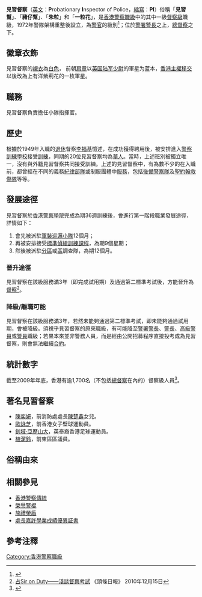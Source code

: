 {{Globalize|area=香港}}
{{Pathnav|香港警務處|香港警察職級|香港警務處督察級職級|frame=3}}

'''見習督察'''（[[英文|英文]]：'''P'''robationary '''I'''nspector of Police，[[縮寫|縮寫]]：'''PI'''）俗稱「'''見習幫'''」、「'''豬仔幫'''」、「'''朱粒'''」和「'''一粒花'''」，是[[香港警察職級|香港警察職級]]中的其中一級[[督察級|督察級]]職級，1972年警隊架構重整後設立，為[[警官|警官]]的級別<ref>{{Cite web |url=http://www.police.gov.hk/ppp_tc/01_about_us/os_chart.html |title=警隊架構：警隊架構圖表 |accessdate=2010-09-03 |archive-date=2011-08-18 |archive-url=https://web.archive.org/web/20110818195805/http://www.police.gov.hk/ppp_tc/01_about_us/os_chart.html |dead-url=yes }}</ref>；位於[[警署警長|警署警長]]之上，[[總督察|總督察]]之下。

==徽章衣飾==
見習督察的[[襯衣|襯衣]]為[[白色|白色]]， 前朝[[肩章|肩章]]以[[英国陆军|英国陆军]][[少尉|少尉]]的軍星为蓝本，[[香港主權移交|香港主權移交]]以後改為上有洋紫荊花的一枚軍星。

==職務==
見習督察負責擔任小隊指揮官。

==歷史==
根據於1949年入職的[[退休|退休]]督察[[李福基|李福基]]憶述，在成功獲得聘用後，被安排進入[[警察訓練學校|警察訓練學校]]接受[[訓練|訓練]]，同期的20位見習督察均為[[華人|華人]]。當時，上述班別被獨立唯一，沒有與外籍見習督察共同接受訓練。上述的見習督察中，有為數不少的在入職前，都曾經在不同的義務[[紀律部隊|紀律部隊]]或制服團體中[[服務|服務]]，包括[[後備警察隊|後備警察隊]]及[[聖約翰救傷隊|聖約翰救傷隊]]等等。

==發展途徑==
見習督察於[[香港警察學院|香港警察學院]]完成為期36週訓練後，會進行第一階段職業發展途徑，詳情如下：
#會先被派駐[[軍裝巡邏小隊|軍裝巡邏小隊]]12個月；
#再被安排接受[[標準偵緝訓練課程|標準偵緝訓練課程]]，為期9個星期；
#然後被派駐[[分區|分區]]或[[警區|區]]調查隊，為期12個月。

===晉升途徑===
見習督察在該級服務滿3年（即完成試用期）及通過第二標準考試後，方能晉升為[[督察_(香港警察)|督察]]<ref>[http://news.hkheadline.com.hk/dailynews/headline_news_detail_columnist.asp?id=133148&section_name=wtt&kw=121 占Sir on Duty——淺談督察考試] {{Wayback|url=http://news.hkheadline.com.hk/dailynews/headline_news_detail_columnist.asp?id=133148&section_name=wtt&kw=121 |date=20141205013650 }} 《頭條日報》 2010年12月15日</ref>。

===降級/離職可能===
見習督察在該級服務滿3年，若然未能夠通過第二標準考試，即未能夠通過試用期，會被降級。須視乎見習督察的原來職級，有可能降至[[警署警長|警署警長]]、[[警長|警長]]、[[高級警員|高級警員]]或[[警員|警員]]職級；若果本來並非警務人員，而是經由公開招募程序直接投考成為見習督察，則會無法繼續[[合約|合約]]。

==統計數字==
截至2009年年底，香港有逾1,700名（不包括[[總督察|總督察]]在內的）督察級人員<ref>{{Cite web |url=http://www.police.gov.hk/info/review/2009/tc/pdf/TC_E_p82.pdf |title=編制人數與實際人數 |accessdate=2010-09-05 |archive-date=2010-10-11 |archive-url=https://web.archive.org/web/20101011110356/http://www.police.gov.hk/info/review/2009/tc/pdf/TC_E_p82.pdf |dead-url=no }}</ref>。

==著名見習督察==
*[[陳奕妍|陳奕妍]]，前消防處處長[[陳楚鑫|陳楚鑫]]女兒。
*[[歐詠芝|歐詠芝]]，前香港女子壁球運動員。
*[[釗域·亞歷山大|釗域·亞歷山大]]，英泰裔香港足球運動員。
*[[植潔鈴|植潔鈴]]，前東區區議員。

==俗稱由來==
{{main|幫辦}}

{{香港警察職級}}

==相關參見==
*[[香港警察傳統|香港警察傳統]]
*[[榮譽警棍|榮譽警棍]]
*[[施禮榮盾|施禮榮盾]]
*[[處長嘉許學業成績優異証書|處長嘉許學業成績優異証書]]

==參考注釋==
{{Reflist}}

[[Category:香港警察職級|Category:香港警察職級]]